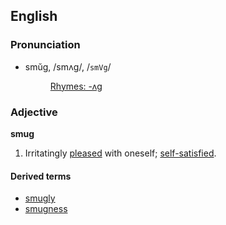 ==English==
===Pronunciation===
*smŭg, /smʌɡ/, /<tt>smVg</tt>/
*:[[Rhymes:English:-ʌɡ|Rhymes: -ʌɡ]]

===Adjective===
'''smug'''

# Irritatingly [[pleased]] with oneself; [[self-satisfied]].

====Derived terms====
*[[smugly]]
*[[smugness]]